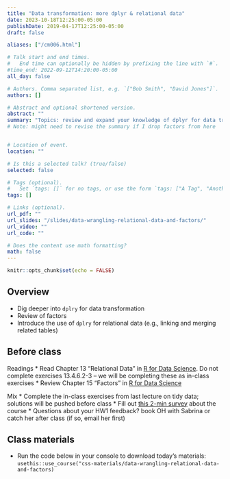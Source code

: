 ```yaml
---
title: "Data transformation: more dplyr & relational data"
date: 2023-10-18T12:25:00-05:00
publishDate: 2019-04-17T12:25:00-05:00
draft: false

aliases: ["/cm006.html"]

# Talk start and end times.
#   End time can optionally be hidden by prefixing the line with `#`.
#time_end: 2022-09-12T14:20:00-05:00
all_day: false

# Authors. Comma separated list, e.g. `["Bob Smith", "David Jones"]`.
authors: []

# Abstract and optional shortened version.
abstract: ""
summary: "Topics: review and expand your knowledge of dplyr for data transformation; working with relational data with dplyr."
# Note: might need to revise the summary if I drop factors from here


# Location of event.
location: ""

# Is this a selected talk? (true/false)
selected: false

# Tags (optional).
#   Set `tags: []` for no tags, or use the form `tags: ["A Tag", "Another Tag"]` for one or more tags.
tags: []

# Links (optional).
url_pdf: ""
url_slides: "/slides/data-wrangling-relational-data-and-factors/"
url_video: ""
url_code: ""

# Does the content use math formatting?
math: false
---
```


```r
knitr::opts_chunk$set(echo = FALSE)
```

## Overview

* Dig deeper into `dplry` for data transformation
* Review of factors
* Introduce the use of `dplry` for relational data (e.g., linking and merging related tables)


## Before class

Readings
* Read Chapter 13 "Relational Data" in [R for Data Science](http://r4ds.had.co.nz/). Do not complete exercises 13.4.6.2-3 -- we will be completing these as in-class exercises
* Review Chapter 15 "Factors" in [R for Data Science](http://r4ds.had.co.nz/)

Mix
* Complete the in-class exercises from last lecture on tidy data; solutions will be pushed before class
* Fill out [this 2-min survey](https://docs.google.com/forms/d/e/1FAIpQLSdymbNtgrQFHgMzqPjxcpIjYqPSFvNBPohQnjtkr4GvFjRFBg/viewform) about the course 
* Questions about your HW1 feedback? book OH with Sabrina or catch her after class (if so, email her first)


## Class materials

* Run the code below in your console to download today’s materials: `usethis::use_course("css-materials/data-wrangling-relational-data-and-factors)`


<!--
* [Relational data: a quick review](/notes/relational-data/)
* [Practice using relational data](/notes/relational-data-exercise/)
* [Practice transforming and visualizing factors](/notes/factors-exercise/)
* [Complete the wrangling and visualizing data homework](/homework/wrangle-data/)
-->